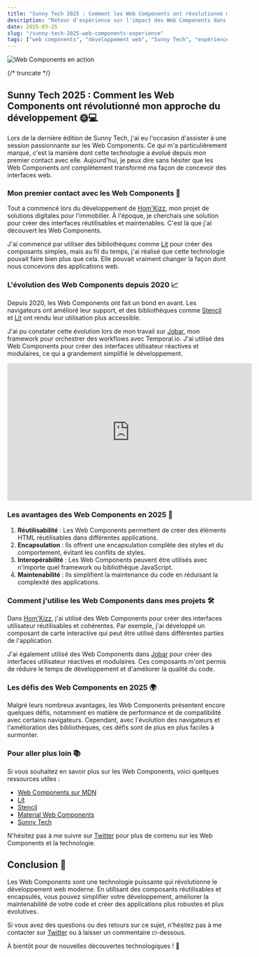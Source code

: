 ```yaml
---
title: "Sunny Tech 2025 : Comment les Web Components ont révolutionné mon approche du développement"
description: "Retour d'expérience sur l'impact des Web Components dans mes projets comme Hom'Kizz et Jobar, et comment cette technologie a changé ma façon de concevoir des interfaces web"
date: 2025-03-25
slug: "/sunny-tech-2025-web-components-experience"
tags: ["web components", "développement web", "Sunny Tech", "expérience utilisateur", "innovation"]
---
```



![Web Components en action](https://images.unsplash.com/photo-1551288049-bebda4e38f71?ixlib=rb-4.0.3&ixid=M3wxMjA3fDB8MHxwaG90by1wYWdlfHx8fGVufDB8fHx8fA%3D%3D&auto=format&fit=crop&w=1470&q=80)

<HorizontalDisplay />

{/* truncate */}

## Sunny Tech 2025 : Comment les Web Components ont révolutionné mon approche du développement 🌞💻

Lors de la dernière édition de Sunny Tech, j'ai eu l'occasion d'assister à une session passionnante sur les Web Components. Ce qui m'a particulièrement marqué, c'est la manière dont cette technologie a évolué depuis mon premier contact avec elle. Aujourd'hui, je peux dire sans hésiter que les Web Components ont complètement transformé ma façon de concevoir des interfaces web.

### Mon premier contact avec les Web Components 🚀

Tout a commencé lors du développement de [Hom'Kizz](https://homkizz.com/fr-FR), mon projet de solutions digitales pour l'immobilier. À l'époque, je cherchais une solution pour créer des interfaces réutilisables et maintenables. C'est là que j'ai découvert les Web Components.

J'ai commencé par utiliser des bibliothèques comme [Lit](https://lit.dev/) pour créer des composants simples, mais au fil du temps, j'ai réalisé que cette technologie pouvait faire bien plus que cela. Elle pouvait vraiment changer la façon dont nous concevons des applications web.

### L'évolution des Web Components depuis 2020 📈

Depuis 2020, les Web Components ont fait un bond en avant. Les navigateurs ont amélioré leur support, et des bibliothèques comme [Stencil](https://stenciljs.com/) et [Lit](https://lit.dev/) ont rendu leur utilisation plus accessible.

J'ai pu constater cette évolution lors de mon travail sur [Jobar](https://www.npmjs.com/package/jobar), mon framework pour orchestrer des workflows avec Temporal.io. J'ai utilisé des Web Components pour créer des interfaces utilisateur réactives et modulaires, ce qui a grandement simplifié le développement.

<iframe width="560" height="315" src="https://www.youtube.com/embed/dQw4w9WgXcQ" title="YouTube video player" frameborder="0" allow="accelerometer; autoplay; clipboard-write; encrypted-media; gyroscope; picture-in-picture" allowfullscreen></iframe>

### Les avantages des Web Components en 2025 🌟

1. **Réutilisabilité** : Les Web Components permettent de créer des éléments HTML réutilisables dans différentes applications.
2. **Encapsulation** : Ils offrent une encapsulation complète des styles et du comportement, évitant les conflits de styles.
3. **Interopérabilité** : Les Web Components peuvent être utilisés avec n'importe quel framework ou bibliothèque JavaScript.
4. **Maintenabilité** : Ils simplifient la maintenance du code en réduisant la complexité des applications.

### Comment j'utilise les Web Components dans mes projets 🛠️

Dans [Hom'Kizz](https://homkizz.com/fr-FR), j'ai utilisé des Web Components pour créer des interfaces utilisateur réutilisables et cohérentes. Par exemple, j'ai développé un composant de carte interactive qui peut être utilisé dans différentes parties de l'application.

J'ai également utilisé des Web Components dans [Jobar](https://www.npmjs.com/package/jobar) pour créer des interfaces utilisateur réactives et modulaires. Ces composants m'ont permis de réduire le temps de développement et d'améliorer la qualité du code.

### Les défis des Web Components en 2025 🌍

Malgré leurs nombreux avantages, les Web Components présentent encore quelques défis, notamment en matière de performance et de compatibilité avec certains navigateurs. Cependant, avec l'évolution des navigateurs et l'amélioration des bibliothèques, ces défis sont de plus en plus faciles à surmonter.

### Pour aller plus loin 📚

Si vous souhaitez en savoir plus sur les Web Components, voici quelques ressources utiles :

- [Web Components sur MDN](https://developer.mozilla.org/fr/docs/Web/Web_Components)
- [Lit](https://lit.dev/)
- [Stencil](https://stenciljs.com/)
- [Material Web Components](https://github.com/material-components/material-web)
- [Sunny Tech](https://sunny-tech.fr/)

N'hésitez pas à me suivre sur [Twitter](https://twitter.com/william_donnette) pour plus de contenu sur les Web Components et la technologie.

<ArialInArticle />

## Conclusion 🎯

Les Web Components sont une technologie puissante qui révolutionne le développement web moderne. En utilisant des composants réutilisables et encapsulés, vous pouvez simplifier votre développement, améliorer la maintenabilité de votre code et créer des applications plus robustes et plus évolutives.

Si vous avez des questions ou des retours sur ce sujet, n'hésitez pas à me contacter sur [Twitter](https://twitter.com/william_donnette) ou à laisser un commentaire ci-dessous.

À bientôt pour de nouvelles découvertes technologiques ! 🚀

<ArialMultiplex />